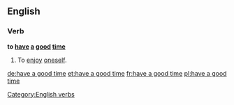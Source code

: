 ==English==

===Verb===
'''to [[have]] [[a]] [[good]] [[time]]'''

# {{idiomatic}} To [[enjoy]] [[oneself]].

[[Category:English verbs]]

[[de:have a good time]]
[[et:have a good time]]
[[fr:have a good time]]
[[pl:have a good time]]